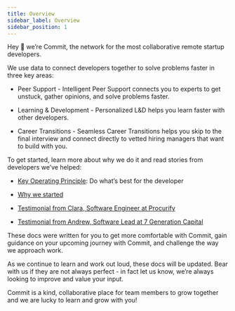```yaml
---
title: Overview
sidebar_label: Overview
sidebar_position: 1
---
```


Hey 👋 we’re Commit, the network for the most collaborative remote startup developers.

We use data to connect developers together to solve problems faster in three key areas:  

-   Peer Support - Intelligent Peer Support connects you to experts to get unstuck, gather opinions, and solve problems faster.
    
-   Learning & Development - Personalized L&D helps you learn faster with other developers.
    
-   Career Transitions - Seamless Career Transitions helps you skip to the final interview and connect directly to vetted hiring managers that want to build with you.
    
To get started, learn more about why we do it and read stories from developers we’ve helped:
-   [Key Operating Principle](https://docs.commit.dev/about/key-operating-principle): Do what’s best for the developer
    
-   [Why we started](https://docs.commit.dev/about/why-we-started)
    
-   [Testimonial from Clara, Software Engineer at Procurify](https://commit.dev/2020/03/25/committed-to-success-clara-tsang-software-engineer-at-procurify/)
    
-   [Testimonial from Andrew, Software Lead at 7 Generation Capital](https://commit.dev/2021/10/14/committed-to-success-andrew-lukonin/)
    
These docs were written for you to get more comfortable with Commit, gain guidance on your upcoming journey with Commit, and challenge the way we approach work.

As we continue to learn and work out loud, these docs will be updated. Bear with us if they are not always perfect - in fact let us know, we’re always looking to improve and value your input.

Commit is a kind, collaborative place for team members to grow together and we are lucky to learn and grow with you!
